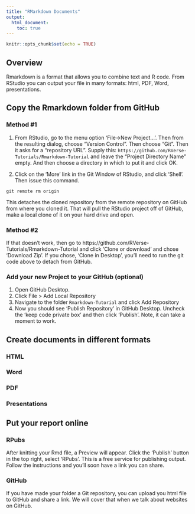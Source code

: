 ```yaml
---
title: "RMarkdown Documents"
output:
  html_document:
    toc: true
---
```


```r
knitr::opts_chunk$set(echo = TRUE)
```

## Overview

Rmarkdown is a format that allows you to combine text and R code.  From RStudio you can output your file in many formats: html, PDF, Word, presentations.

## Copy the Rmarkdown folder from GitHub

### Method #1

1. From RStudio, go to the menu option
'File->New Project...'. Then from the resulting dialog, choose
"Version Control".  Then choose "Git".  Then it asks for a "repository URL".
Supply this: `https://github.com/RVerse-Tutorials/Rmarkdown-Tutorial` and 
leave the "Project Directory Name" empty.  And then choose a directory 
in which to put it and click OK.

2. Click on the 'More' link in the Git Window of RStudio, and click 'Shell'.  Then issue this command.
```
git remote rm origin
```
This detaches the cloned repository from the remote repository on GitHub from where you cloned it.
That will pull the RStudio project off of GitHub, make a local clone
of it on your hard drive and open.

### Method #2

If that doesn't work, then go to https://github.com/RVerse-Tutorials/Rmarkdown-Tutorial and click 'Clone or download' and chose 'Download Zip'.  If you chose, 'Clone in Desktop', you'll need to run the git code above to detach from GitHub.

### Add your new Project to your GitHub (optional)

1. Open GitHub Desktop.
2. Click File > Add Local Repository
3. Navigate to the folder `Rmarkdown-Tutorial` and click Add Repository
4. Now you should see 'Publish Repository' in GitHub Desktop.  Uncheck the 'keep code private box' and then click 'Publish'.  Note, it can take a moment to work.


## Create documents in different formats

### HTML

### Word

### PDF

### Presentations


## Put your report online

### RPubs

After knitting your Rmd file, a Preview will appear.  Click the 'Publish' button in the top right, select 'RPubs'.  This is a free service for publishing output.  Follow the instructions and you'll soon have a link you can share.

### GitHub

If you have made your folder a Git repository, you can upload you html file to GitHub and share a link.  We will cover that when we talk about websites on GitHub.

